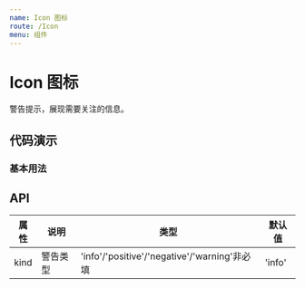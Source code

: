 ```yaml
---
name: Icon 图标
route: /Icon
menu: 组件
---
```


# Icon 图标

警告提示，展现需要关注的信息。

## 代码演示

### 基本用法

<Playground>
    <Icon type='md-home' style={{color: '#51b26d', fontSize: 27}}></Icon>
</Playground>

<IconPre/>

## API

| 属性 | 说明     | 类型                                         | 默认值 |
| ---- | -------- | -------------------------------------------- | ------ |
| kind | 警告类型 | 'info'/'positive'/'negative'/'warning'非必填 | 'info' |